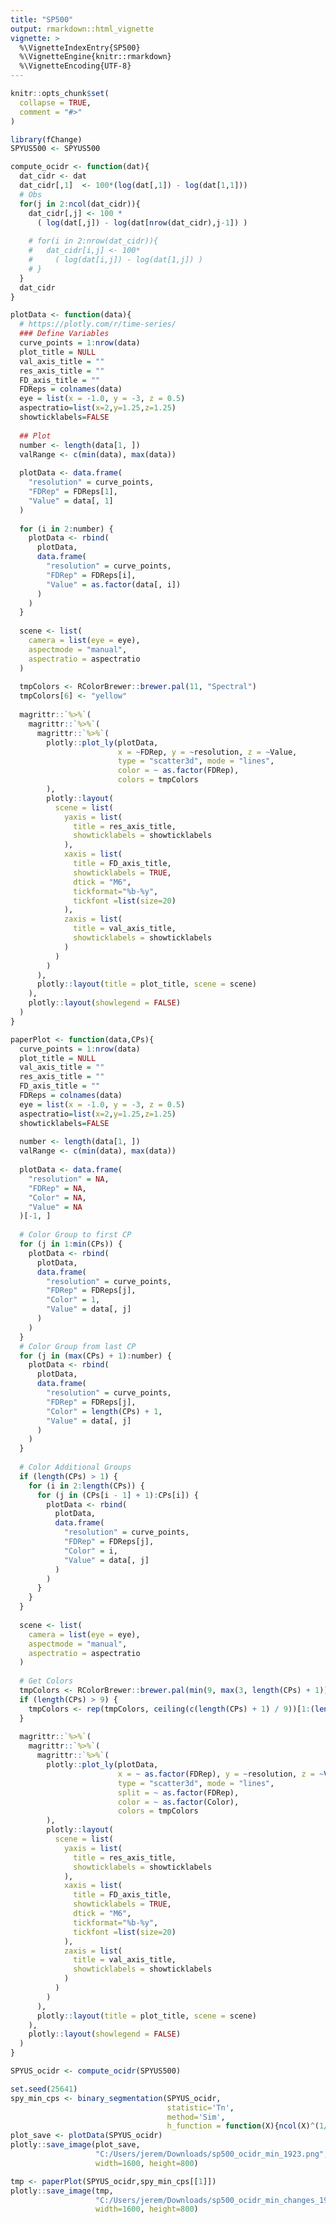 ```yaml
---
title: "SP500"
output: rmarkdown::html_vignette
vignette: >
  %\VignetteIndexEntry{SP500}
  %\VignetteEngine{knitr::rmarkdown}
  %\VignetteEncoding{UTF-8}
---
```


```r
knitr::opts_chunk$set(
  collapse = TRUE,
  comment = "#>"
)
```

```r
library(fChange)
SPYUS500 <- SPYUS500
```

```r

compute_ocidr <- function(dat){
  dat_cidr <- dat
  dat_cidr[,1]  <- 100*(log(dat[,1]) - log(dat[1,1]))
  # Obs
  for(j in 2:ncol(dat_cidr)){ 
    dat_cidr[,j] <- 100 * 
      ( log(dat[,j]) - log(dat[nrow(dat_cidr),j-1]) )
    
    # for(i in 2:nrow(dat_cidr)){
    #   dat_cidr[i,j] <- 100*
    #     ( log(dat[i,j]) - log(dat[1,j]) )
    # }
  }
  dat_cidr
}

plotData <- function(data){
  # https://plotly.com/r/time-series/
  ### Define Variables
  curve_points = 1:nrow(data)
  plot_title = NULL
  val_axis_title = ""
  res_axis_title = ""
  FD_axis_title = ""
  FDReps = colnames(data)
  eye = list(x = -1.0, y = -3, z = 0.5)
  aspectratio=list(x=2,y=1.25,z=1.25)
  showticklabels=FALSE
  
  ## Plot
  number <- length(data[1, ])
  valRange <- c(min(data), max(data))
  
  plotData <- data.frame(
    "resolution" = curve_points,
    "FDRep" = FDReps[1],
    "Value" = data[, 1]
  )
  
  for (i in 2:number) {
    plotData <- rbind(
      plotData,
      data.frame(
        "resolution" = curve_points,
        "FDRep" = FDReps[i],
        "Value" = as.factor(data[, i])
      )
    )
  }
  
  scene <- list(
    camera = list(eye = eye),
    aspectmode = "manual",
    aspectratio = aspectratio
  )
  
  tmpColors <- RColorBrewer::brewer.pal(11, "Spectral")
  tmpColors[6] <- "yellow"
  
  magrittr::`%>%`(
    magrittr::`%>%`(
      magrittr::`%>%`(
        plotly::plot_ly(plotData,
                        x = ~FDRep, y = ~resolution, z = ~Value,
                        type = "scatter3d", mode = "lines",
                        color = ~ as.factor(FDRep),
                        colors = tmpColors
        ),
        plotly::layout(
          scene = list(
            yaxis = list(
              title = res_axis_title,
              showticklabels = showticklabels
            ),
            xaxis = list(
              title = FD_axis_title,
              showticklabels = TRUE,
              dtick = "M6", 
              tickformat="%b-%y",
              tickfont =list(size=20)
            ),
            zaxis = list(
              title = val_axis_title,
              showticklabels = showticklabels
            )
          )
        )
      ),
      plotly::layout(title = plot_title, scene = scene)
    ),
    plotly::layout(showlegend = FALSE)
  )
}

paperPlot <- function(data,CPs){
  curve_points = 1:nrow(data)
  plot_title = NULL
  val_axis_title = ""
  res_axis_title = ""
  FD_axis_title = ""
  FDReps = colnames(data)
  eye = list(x = -1.0, y = -3, z = 0.5)
  aspectratio=list(x=2,y=1.25,z=1.25)
  showticklabels=FALSE
  
  number <- length(data[1, ])
  valRange <- c(min(data), max(data))
  
  plotData <- data.frame(
    "resolution" = NA,
    "FDRep" = NA,
    "Color" = NA,
    "Value" = NA
  )[-1, ]
  
  # Color Group to first CP
  for (j in 1:min(CPs)) {
    plotData <- rbind(
      plotData,
      data.frame(
        "resolution" = curve_points,
        "FDRep" = FDReps[j],
        "Color" = 1,
        "Value" = data[, j]
      )
    )
  }
  # Color Group from last CP
  for (j in (max(CPs) + 1):number) {
    plotData <- rbind(
      plotData,
      data.frame(
        "resolution" = curve_points,
        "FDRep" = FDReps[j],
        "Color" = length(CPs) + 1,
        "Value" = data[, j]
      )
    )
  }
  
  # Color Additional Groups
  if (length(CPs) > 1) {
    for (i in 2:length(CPs)) {
      for (j in (CPs[i - 1] + 1):CPs[i]) {
        plotData <- rbind(
          plotData,
          data.frame(
            "resolution" = curve_points,
            "FDRep" = FDReps[j],
            "Color" = i,
            "Value" = data[, j]
          )
        )
      }
    }
  }
  
  scene <- list(
    camera = list(eye = eye),
    aspectmode = "manual",
    aspectratio = aspectratio
  )
  
  # Get Colors
  tmpColors <- RColorBrewer::brewer.pal(min(9, max(3, length(CPs) + 1)), "Set1")
  if (length(CPs) > 9) {
    tmpColors <- rep(tmpColors, ceiling(c(length(CPs) + 1) / 9))[1:(length(CPs) + 1)]
  }
  
  magrittr::`%>%`(
    magrittr::`%>%`(
      magrittr::`%>%`(
        plotly::plot_ly(plotData,
                        x = ~ as.factor(FDRep), y = ~resolution, z = ~Value,
                        type = "scatter3d", mode = "lines",
                        split = ~ as.factor(FDRep),
                        color = ~ as.factor(Color),
                        colors = tmpColors
        ),
        plotly::layout(
          scene = list(
            yaxis = list(
              title = res_axis_title,
              showticklabels = showticklabels
            ),
            xaxis = list(
              title = FD_axis_title,
              showticklabels = TRUE,
              dtick = "M6", 
              tickformat="%b-%y",
              tickfont =list(size=20)
            ),
            zaxis = list(
              title = val_axis_title,
              showticklabels = showticklabels
            )
          )
        )
      ),
      plotly::layout(title = plot_title, scene = scene)
    ),
    plotly::layout(showlegend = FALSE)
  )
}
```

```r
SPYUS_ocidr <- compute_ocidr(SPYUS500)

set.seed(25641)
spy_min_cps <- binary_segmentation(SPYUS_ocidr,
                                   statistic='Tn',
                                   method='Sim',
                                   h_function = function(X){ncol(X)^(1/3)})
plot_save <- plotData(SPYUS_ocidr)
plotly::save_image(plot_save, 
                   "C:/Users/jerem/Downloads/sp500_ocidr_min_1923.png",
                   width=1600, height=800)

tmp <- paperPlot(SPYUS_ocidr,spy_min_cps[[1]])
plotly::save_image(tmp, 
                   "C:/Users/jerem/Downloads/sp500_ocidr_min_changes_1923.png",
                   width=1600, height=800)
```


<!-- ```{r} -->
<!-- paperPlot <- function(data,CPs){ -->
<!--   curve_points = 1:nrow(data) -->
<!--   plot_title = NULL -->
<!--   val_axis_title = "" -->
<!--   res_axis_title = "" -->
<!--   FD_axis_title = "" -->
<!--   FDReps = colnames(data) -->
<!--   eye = list(x = -1.0, y = -3, z = 0.5) -->
<!--   aspectratio=list(x=2,y=1.25,z=1.25) -->
<!--   showticklabels=FALSE -->

<!--   number <- length(data[1, ]) -->
<!--   valRange <- c(min(data), max(data)) -->

<!--   plotData <- data.frame( -->
<!--     "resolution" = NA, -->
<!--     "FDRep" = NA, -->
<!--     "Color" = NA, -->
<!--     "Value" = NA -->
<!--   )[-1, ] -->

<!--   # Color Group to first CP -->
<!--   for (j in 1:min(CPs)) { -->
<!--     plotData <- rbind( -->
<!--       plotData, -->
<!--       data.frame( -->
<!--         "resolution" = curve_points, -->
<!--         "FDRep" = FDReps[j], -->
<!--         "Color" = 1, -->
<!--         "Value" = data[, j] -->
<!--       ) -->
<!--     ) -->
<!--   } -->
<!--   # Color Group from last CP -->
<!--   for (j in (max(CPs) + 1):number) { -->
<!--     plotData <- rbind( -->
<!--       plotData, -->
<!--       data.frame( -->
<!--         "resolution" = curve_points, -->
<!--         "FDRep" = FDReps[j], -->
<!--         "Color" = length(CPs) + 1, -->
<!--         "Value" = data[, j] -->
<!--       ) -->
<!--     ) -->
<!--   } -->

<!--   # Color Additional Groups -->
<!--   if (length(CPs) > 1) { -->
<!--     for (i in 2:length(CPs)) { -->
<!--       for (j in (CPs[i - 1] + 1):CPs[i]) { -->
<!--         plotData <- rbind( -->
<!--           plotData, -->
<!--           data.frame( -->
<!--             "resolution" = curve_points, -->
<!--             "FDRep" = FDReps[j], -->
<!--             "Color" = i, -->
<!--             "Value" = data[, j] -->
<!--           ) -->
<!--         ) -->
<!--       } -->
<!--     } -->
<!--   } -->

<!--   scene <- list( -->
<!--     camera = list(eye = eye), -->
<!--     aspectmode = "manual", -->
<!--     aspectratio = aspectratio -->
<!--   ) -->

<!--   # Get Colors -->
<!--   tmpColors <- RColorBrewer::brewer.pal(min(9, max(3, length(CPs) + 1)), "Set1") -->
<!--   if (length(CPs) > 9) { -->
<!--     tmpColors <- rep(tmpColors, ceiling(c(length(CPs) + 1) / 9))[1:(length(CPs) + 1)] -->
<!--   } -->

<!--   magrittr::`%>%`( -->
<!--     magrittr::`%>%`( -->
<!--       magrittr::`%>%`( -->
<!--         plotly::plot_ly(plotData, -->
<!--                         x = ~ as.factor(FDRep), y = ~resolution, z = ~Value, -->
<!--                         type = "scatter3d", mode = "lines", -->
<!--                         split = ~ as.factor(FDRep), -->
<!--                         color = ~ as.factor(Color), -->
<!--                         colors = tmpColors -->
<!--         ), -->
<!--         plotly::layout( -->
<!--           scene = list( -->
<!--             yaxis = list( -->
<!--               title = res_axis_title, -->
<!--               showticklabels = showticklabels -->
<!--             ), -->
<!--             xaxis = list( -->
<!--               title = FD_axis_title, -->
<!--               showticklabels = TRUE, -->
<!--               dtick = "M6",  -->
<!--               tickformat="%b-%y", -->
<!--               tickfont =list(size=20) -->
<!--             ), -->
<!--             zaxis = list( -->
<!--               title = val_axis_title, -->
<!--               showticklabels = showticklabels -->
<!--             ) -->
<!--           ) -->
<!--         ) -->
<!--       ), -->
<!--       plotly::layout(title = plot_title, scene = scene) -->
<!--     ), -->
<!--     plotly::layout(showlegend = FALSE) -->
<!--   ) -->
<!-- } -->

<!-- ``` -->
